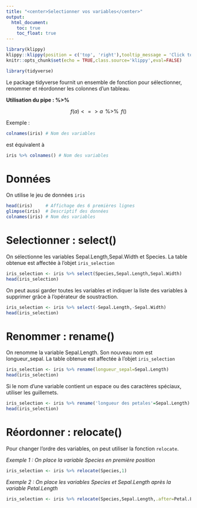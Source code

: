 ```yaml
---
title: "<center>Selectionner vos variables</center>"
output: 
  html_document:
    toc: true
    toc_float: true
---
```


```r
library(klippy)
klippy::klippy(position = c('top', 'right'),tooltip_message = 'Click to copy', tooltip_success = 'Done')
knitr::opts_chunk$set(echo = TRUE,class.source='klippy',eval=FALSE)
```

```r
library(tidyverse)
```

Le package tidyverse fournit un ensemble de fonction pour sélectionner, renommer et réordonner les colonnes d'un tableau.

**Utilisation du pipe : %\>%**

$$ f(a) <=> a \,\text{ %>% }\, f()$$

Exemple :

```r
colnames(iris) # Nom des variables
```

est équivalent à

```r
iris %>% colnames() # Nom des variables
```

# Données

On utilise le jeu de données `iris`

```r
head(iris)     # Affichage des 6 premières lignes
glimpse(iris)  # Descriptif des données
colnames(iris) # Nom des variables
```

# Selectionner : select()

On sélectionne les variables Sepal.Length,Sepal.Width et Species. La table obtenue est affectée à l'objet `iris_selection`

```r
iris_selection <- iris %>% select(Species,Sepal.Length,Sepal.Width)
head(iris_selection)
```

On peut aussi garder toutes les variables et indiquer la liste des variables à supprimer grâce à l'opérateur de soustraction.

```r
iris_selection <- iris %>% select(-Sepal.Length,-Sepal.Width)
head(iris_selection)

```

# Renommer : rename()

On renomme la variable Sepal.Length. Son nouveau nom est longueur_sepal. La table obtenue est affectée à l'objet `iris_selection`

```r
iris_selection <- iris %>% rename(longueur_sepal=Sepal.Length)
head(iris_selection)
```

Si le nom d'une variable contient un espace ou des caractères spéciaux, utiliser les guillemets.

```r
iris_selection <- iris %>% rename('longueur des petales'=Sepal.Length)
head(iris_selection)
```

# Réordonner : relocate()

Pour changer l'ordre des variables, on peut utiliser la fonction `relocate`.

*Exemple 1 : On place la variable Species en première position*

```r
iris_selection <- iris %>% relocate(Species,1) 
```

*Exemple 2 : On place les variables Species et Sepal.Length après la variable Petal.Length*

```r
iris_selection <- iris %>% relocate(Species,Sepal.Length,.after=Petal.Length) 
```
